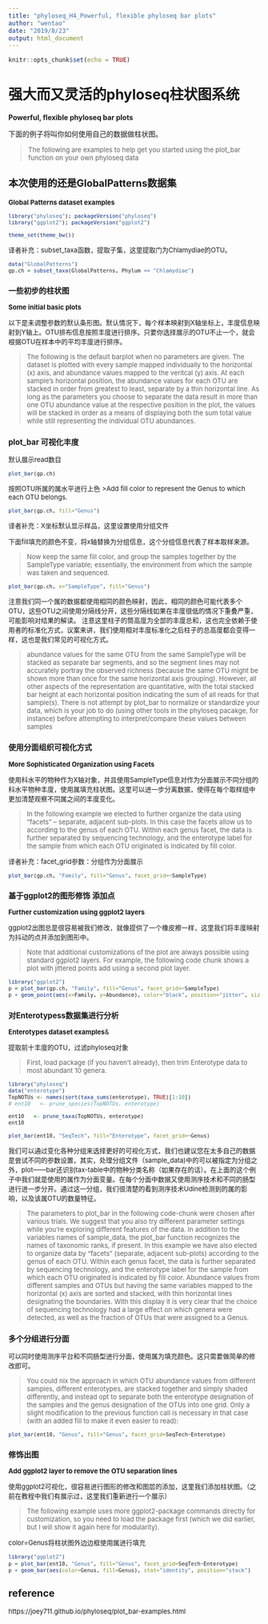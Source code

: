 ---
title: "phyloseq_H4_Powerful, flexible phyloseq bar plots"
author: "wentao"
date: "2019/8/23"
output: html_document
---

```{r setup, include=FALSE}
knitr::opts_chunk$set(echo = TRUE)
```

# 强大而又灵活的phyloseq柱状图系统
**Powerful, flexible phyloseq bar plots**

下面的例子将叫你如何使用自己的数据做柱状图。

><font size=2>The following are examples to help get you started using the plot_bar function on your own phyloseq data

## 本次使用的还是GlobalPatterns数据集
**Global Patterns dataset examples**

```{R}
library("phyloseq"); packageVersion("phyloseq")
library("ggplot2"); packageVersion("ggplot2")

theme_set(theme_bw())


```



译者补充：subset_taxa函数，提取子集，这里提取门为Chlamydiae的OTU。

```{R}

data("GlobalPatterns")
gp.ch = subset_taxa(GlobalPatterns, Phylum == "Chlamydiae")
```


### 一些初步的柱状图
**Some initial basic plots**

以下是未调整参数的默认条形图。默认情况下，每个样本映射到X轴坐标上，丰度信息映射到Y轴上。OTU排布信息按照丰度进行排序。只要你选择展示的OTU不止一个，就会根据OTU在样本中的平均丰度进行排序。

><font size=2>The following is the default barplot when no parameters are given. The dataset is plotted with every sample mapped individually to the horizontal (x) axis, and abundance values mapped to the veritcal (y) axis. At each sample’s horizontal position, the abundance values for each OTU are stacked in order from greatest to least, separate by a thin horizontal line. As long as the parameters you choose to separate the data result in more than one OTU abundance value at the respective position in the plot, the values will be stacked in order as a means of displaying both the sum total value while still representing the individual OTU abundances.


### plot_bar 可视化丰度
默认展示read数目
```{R}
plot_bar(gp.ch)
```

按照OTU所属的属水平进行上色
><font size=2>Add fill color to represent the Genus to which each OTU belongs.

```{R}
plot_bar(gp.ch, fill="Genus")
```


译者补充：X坐标默认显示样品，这里设置使用分组文件

下面fill填充的颜色不变，将x轴替换为分组信息，这个分组信息代表了样本取样来源。

><font size=2>Now keep the same fill color, and group the samples together by the SampleType variable; essentially, the environment from which the sample was taken and sequenced.

```{R}
plot_bar(gp.ch, x="SampleType", fill="Genus")
```

注意我们同一个属的数据都使用相同的颜色映射，因此，相同的颜色可能代表多个OTU，这些OTU之间使用分隔线分开，这些分隔线如果在丰度很低的情况下重叠严重，可能影响对结果的解读。
注意这里柱子的筒高度为全部的丰度总和，这也完全依赖于使用者的标准化方式，议案来讲，我们使用相对丰度标准化之后柱子的总高度都会变得一样，这也是我们常见的可视化方式。

><font size=2>abundance values for the same OTU from the same SampleType will be stacked as separate bar segments, and so the segment lines may not accurately portray the observed richness (because the same OTU might be shown more than once for the same horizontal axis grouping). However, all other aspects of the representation are quantitative, with the total stacked bar height at each horizontal position indicating the sum of all reads for that sample(s). There is not attempt by plot_bar to normalize or standardize your data, which is your job to do (using other tools in the phyloseq pacakge, for instance) before attempting to interpret/compare these values between samples




### 使用分面组织可视化方式
**More Sophisticated Organization using Facets**

使用科水平的物种作为X轴对象，并且使用SampleType信息对作为分面展示不同分组的科水平物种丰度，使用属填充柱状图。这里可以进一步分离数据，使得在每个取样组中更加清楚观察不同属之间的丰度变化。


><font size=2>In the following example we elected to further organize the data using “facets” – separate, adjacent sub-plots. In this case the facets allow us to according to the genus of each OTU. Within each genus facet, the data is further separated by sequencing technology, and the enterotype label for the sample from which each OTU originated is indicated by fill color.


译者补充：facet_grid参数：分组作为分面展示

```{R}
plot_bar(gp.ch, "Family", fill="Genus", facet_grid=~SampleType)
```





### 基于ggplot2的图形修饰 添加点
**Further customization using ggplot2 layers**

ggplot2出图总是很容易被我们修改，就像提供了一个橡皮擦一样，这里我们将丰度映射为抖动的点并添加到图形中。

><font size=2>Note that additional customizations of the plot are always possible using standard ggplot2 layers. For example, the following code chunk shows a plot with jittered points add using a second plot layer.

```{R}
library("ggplot2")
p = plot_bar(gp.ch, "Family", fill="Genus", facet_grid=~SampleType)
p + geom_point(aes(x=Family, y=Abundance), color="black", position="jitter", size=3)

```
### 对Enterotypess数据集进行分析
**Enterotypes dataset examples**&


提取前十丰度的OTU，过滤phyloseq对象

><font size=2>First, load package (if you haven’t already), then trim Enterotype data to most abundant 10 genera.


```{R}
library("phyloseq")
data("enterotype")
TopNOTUs <- names(sort(taxa_sums(enterotype), TRUE)[1:10])
# ent10   <- prune_species(TopNOTUs, enterotype)

ent10   <- prune_taxa(TopNOTUs, enterotype)
ent10
```


```{R}
plot_bar(ent10, "SeqTech", fill="Enterotype", facet_grid=~Genus)
```
我们可以通过变化各种分组来选择更好的可视化方式，我们也建议您在太多自己的数据是尝试不同的参数设置，其实，处理分组文件（sample_data)中的可以被指定为分组之外，plot——bar还识别tax-table中的物种分类名称（如果存在的话）。在上面的这个例子中我们就是使用的属作为分面变量。在每个分面中数据又使用测序技术和不同的肠型进行进一步分开。通过这一分组，我们很清楚的看到测序技术Udine检测到的属的影响，以及该属OTU的数量特征。

><font size=2>The parameters to plot_bar in the following code-chunk were chosen after various trials. We suggest that you also try different parameter settings while you’re exploring different features of the data. In addition to the variables names of sample_data, the plot_bar function recognizes the names of taxonomic ranks, if present. In this example we have also elected to organize data by “facets” (separate, adjacent sub-plots) according to the genus of each OTU. Within each genus facet, the data is further separated by sequencing technology, and the enterotype label for the sample from which each OTU originated is indicated by fill color. Abundance values from different samples and OTUs but having the same variables mapped to the horizontal (x) axis are sorted and stacked, with thin horizontal lines designating the boundaries. With this display it is very clear that the choice of sequencing technology had a large effect on which genera were detected, as well as the fraction of OTUs that were assigned to a Genus.










### 多个分组进行分面

可以同时使用测序平台和不同肠型进行分面，使用属为填充颜色。这只需要做简单的修改即可。

><font size=2>You could nix the approach in which OTU abundance values from different samples, different enterotypes, are stacked together and simply shaded differently, and instead opt to separate both the enterotype designation of the samples and the genus designation of the OTUs into one grid. Only a slight modification to the previous function call is necessary in that case (with an added fill to make it even easier to read):


```{R}
plot_bar(ent10, "Genus", fill="Genus", facet_grid=SeqTech~Enterotype)
```
### 修饰出图
**Add ggplot2 layer to remove the OTU separation lines**

使用ggplot2可视化，很容易进行图形的修改和图层的添加，这里我们添加柱状图。（之前在教程中我们有展示过，这里我们重新进行一个展示）


><font size=2>The following example uses more ggplot2-package commands directly for customization, so you need to load the package first (which we did earlier, but I will show it again here for modularity).

color=Genus将柱状图外边边框使用属进行填充
```{R}
library("ggplot2")
p = plot_bar(ent10, "Genus", fill="Genus", facet_grid=SeqTech~Enterotype)
p + geom_bar(aes(color=Genus, fill=Genus), stat="identity", position="stack")
```


## reference
https://joey711.github.io/phyloseq/plot_bar-examples.html


